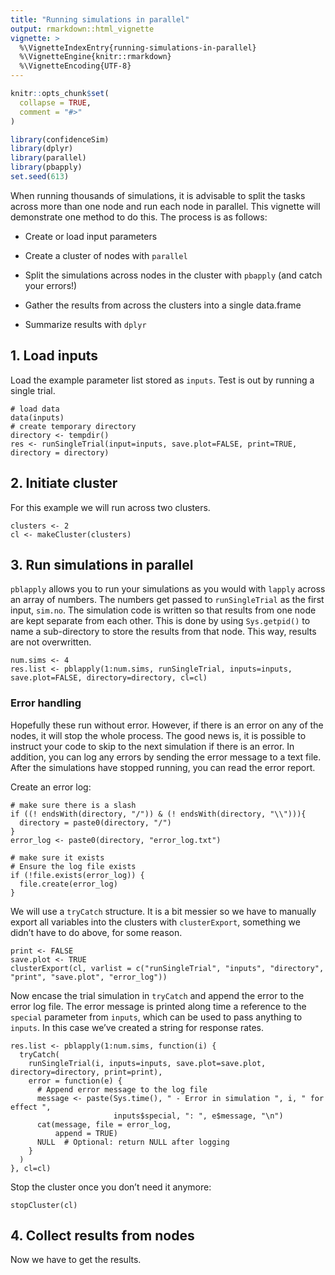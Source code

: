 ```yaml
---
title: "Running simulations in parallel"
output: rmarkdown::html_vignette
vignette: >
  %\VignetteIndexEntry{running-simulations-in-parallel}
  %\VignetteEngine{knitr::rmarkdown}
  %\VignetteEncoding{UTF-8}
---
```


```r
knitr::opts_chunk$set(
  collapse = TRUE,
  comment = "#>"
)
```

```r
library(confidenceSim)
library(dplyr)
library(parallel)
library(pbapply)
set.seed(613)
```

When running thousands of simulations, it is advisable to split the tasks across more than one node and run each node in parallel. This vignette will demonstrate one method to do this. The process is as follows:

-   Create or load input parameters

-   Create a cluster of nodes with `parallel`

-   Split the simulations across nodes in the cluster with `pbapply` (and catch your errors!)

-   Gather the results from across the clusters into a single data.frame

-   Summarize results with `dplyr`

## 1. Load inputs

Load the example parameter list stored as `inputs`. Test is out by running a single trial.

```         
# load data
data(inputs)
# create temporary directory
directory <- tempdir()
res <- runSingleTrial(input=inputs, save.plot=FALSE, print=TRUE, directory = directory)
```

## 2. Initiate cluster

For this example we will run across two clusters.

```         
clusters <- 2
cl <- makeCluster(clusters)
```

## 3. Run simulations in parallel

`pblapply` allows you to run your simulations as you would with `lapply` across an array of numbers. The numbers get passed to `runSingleTrial` as the first input, `sim.no`. The simulation code is written so that results from one node are kept separate from each other. This is done by using `Sys.getpid()` to name a sub-directory to store the results from that node. This way, results are not overwritten.

```         
num.sims <- 4
res.list <- pblapply(1:num.sims, runSingleTrial, inputs=inputs, save.plot=FALSE, directory=directory, cl=cl)
```

### Error handling

Hopefully these run without error. However, if there is an error on any of the nodes, it will stop the whole process. The good news is, it is possible to instruct your code to skip to the next simulation if there is an error. In addition, you can log any errors by sending the error message to a text file. After the simulations have stopped running, you can read the error report.

Create an error log:

```         
# make sure there is a slash
if ((! endsWith(directory, "/")) & (! endsWith(directory, "\\"))){
  directory = paste0(directory, "/")
}
error_log <- paste0(directory, "error_log.txt")

# make sure it exists
# Ensure the log file exists 
if (!file.exists(error_log)) {
  file.create(error_log)
}
```

We will use a `tryCatch` structure. It is a bit messier so we have to manually export all variables into the clusters with `clusterExport`, something we didn't have to do above, for some reason.

```         
print <- FALSE
save.plot <- TRUE
clusterExport(cl, varlist = c("runSingleTrial", "inputs", "directory", "print", "save.plot", "error_log"))
```

Now encase the trial simulation in `tryCatch` and append the error to the error log file. The error message is printed along time a reference to the `special` parameter from `inputs`, which can be used to pass anything to `inputs`. In this case we've created a string for response rates.

```         
res.list <- pblapply(1:num.sims, function(i) {
  tryCatch(
    runSingleTrial(i, inputs=inputs, save.plot=save.plot, directory=directory, print=print),
    error = function(e) {
      # Append error message to the log file
      message <- paste(Sys.time(), " - Error in simulation ", i, " for effect ",
                       inputs$special, ": ", e$message, "\n")
      cat(message, file = error_log,
          append = TRUE)
      NULL  # Optional: return NULL after logging
    }
  )
}, cl=cl)
```

Stop the cluster once you don't need it anymore:

```         
stopCluster(cl)
```

## 4. Collect results from nodes

Now we have to get the results.
